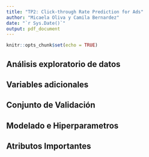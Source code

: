 ```yaml
---
title: "TP2: Click-through Rate Prediction for Ads"
author: "Micaela Oliva y Camila Bernardez"
date: "`r Sys.Date()`"
output: pdf_document
---
```


```r
knitr::opts_chunk$set(echo = TRUE)
```

## Análisis exploratorio de datos



## Variables adicionales




## Conjunto de Validación



## Modelado e Hiperparametros



## Atributos Importantes